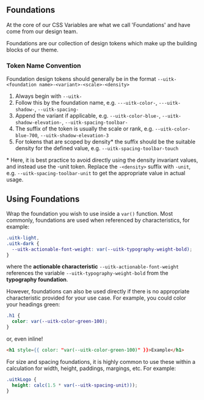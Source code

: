 
<Meta title="Documentation/Styles and Theming/Foundations/Introduction" />

## Foundations

At the core of our CSS Variables are what we call 'Foundations' and have come from our design team.

Foundations are our collection of design tokens which make up the building blocks of our theme.

### Token Name Convention

Foundation design tokens should generally be in the format `--uitk-<foundation name>-<variant>-<scale>-<density>`

1. Always begin with `--uitk-`
2. Follow this by the foundation name, e.g. `---uitk-color-`, `---uitk-shadow-`, `--uitk-spacing-`
3. Append the variant if applicable, e.g. `--uitk-color-blue-`, `--uitk-shadow-elevation-`, `--uitk-spacing-toolbar-`
4. The suffix of the token is usually the scale or rank, e.g. `--uitk-color-blue-700`, `--uitk-shadow-elevation-3`
5. For tokens that are scoped by density\* the suffix should be the suitable density for the defined value, e.g. `--uitk-spacing-toolbar-touch`

\* Here, it is best practice to avoid directly using the density invariant values, and instead use the -unit token. Replace the `-<density>` suffix with `-unit`, e.g. `--uitk-spacing-toolbar-unit` to get the appropriate value in actual usage.

## Using Foundations

Wrap the foundation you wish to use inside a `var()` function. Most commonly, foundations are used when referenced by characteristics, for example:

```css
.uitk-light,
.uitk-dark {
  --uitk-actionable-font-weight: var(--uitk-typography-weight-bold);
}
```

where the **actionable characteristic** `--uitk-actionable-font-weight` references the variable `--uitk-typography-weight-bold` from the **typography foundation**.

However, foundations can also be used directly if there is no appropriate characteristic provided for your use case. For example, you could color your headings green:

```css
.h1 {
  color: var(--uitk-color-green-100);
}
```

or, even inline!

```html
<h1 style={{ color: "var(--uitk-color-green-100)" }}>Example</h1>
```

For size and spacing foundations, it is highly common to use these within a calculation for width, height, paddings, margings, etc. For example:

```css
.uitkLogo {
  height: calc(1.5 * var(--uitk-spacing-unit)));
}
```
